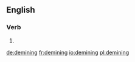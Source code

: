 ==English==

===Verb===
{{head|en}}

# {{present participle of|demine|lang=en}}

[[de:demining]]
[[fr:demining]]
[[io:demining]]
[[pl:demining]]
